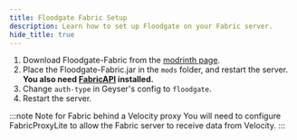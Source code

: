 ```yaml
---
title: Floodgate Fabric Setup
description: Learn how to set up Floodgate on your Fabric server.
hide_title: true
---
```


1. Download Floodgate-Fabric from the [modrinth page](https://modrinth.com/mod/floodgate). 
2. Place the Floodgate-Fabric.jar in the `mods` folder, and restart the server. **You also need [FabricAPI](https://modrinth.com/mod/fabric-api) installed.**
3. Change `auth-type` in Geyser's config to `floodgate`.
4. Restart the server.


:::note Note for Fabric behind a Velocity proxy
You will need to configure FabricProxyLite to allow the Fabric server to receive data from Velocity.
:::